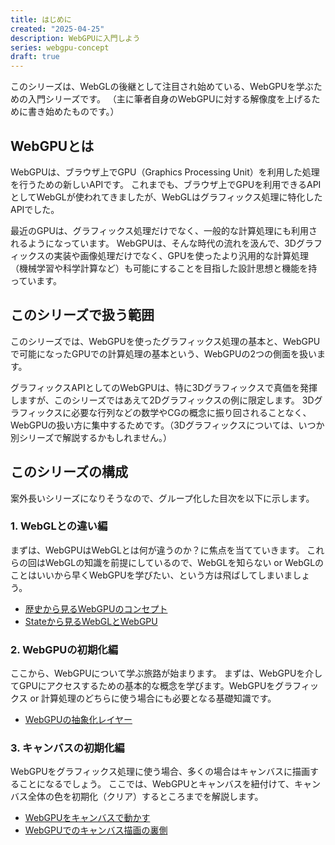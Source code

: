 ```yaml
---
title: はじめに
created: "2025-04-25"
description: WebGPUに入門しよう
series: webgpu-concept
draft: true
---
```


このシリーズは、WebGLの後継として注目され始めている、WebGPUを学ぶための入門シリーズです。
（主に筆者自身のWebGPUに対する解像度を上げるために書き始めたものです。）

## WebGPUとは

WebGPUは、ブラウザ上でGPU（Graphics Processing Unit）を利用した処理を行うための新しいAPIです。
これまでも、ブラウザ上でGPUを利用できるAPIとしてWebGLが使われてきましたが、WebGLはグラフィックス処理に特化したAPIでした。

最近のGPUは、グラフィックス処理だけでなく、一般的な計算処理にも利用されるようになっています。
WebGPUは、そんな時代の流れを汲んで、3Dグラフィックスの実装や画像処理だけでなく、GPUを使ったより汎用的な計算処理（機械学習や科学計算など）も可能にすることを目指した設計思想と機能を持っています。

## このシリーズで扱う範囲

このシリーズでは、WebGPUを使ったグラフィックス処理の基本と、WebGPUで可能になったGPUでの計算処理の基本という、WebGPUの2つの側面を扱います。

グラフィックスAPIとしてのWebGPUは、特に3Dグラフィックスで真価を発揮しますが、このシリーズではあえて2Dグラフィックスの例に限定します。
3Dグラフィックスに必要な行列などの数学やCGの概念に振り回されることなく、WebGPUの扱い方に集中するためです。（3Dグラフィックスについては、いつか別シリーズで解説するかもしれません。）

## このシリーズの構成

案外長いシリーズになりそうなので、グループ化した目次を以下に示します。

### 1. WebGLとの違い編

まずは、WebGPUはWebGLとは何が違うのか？に焦点を当てていきます。
これらの回はWebGLの知識を前提にしているので、WebGLを知らない or WebGLのことはいいから早くWebGPUを学びたい、という方は飛ばしてしまいましょう。

- [歴史から見るWebGPUのコンセプト](/recipes/webgpu-concept/graphics-api-history)
- [Stateから見るWebGLとWebGPU](/recipes/webgpu-concept/webgpu-stateless)

### 2. WebGPUの初期化編

ここから、WebGPUについて学ぶ旅路が始まります。
まずは、WebGPUを介してGPUにアクセスするための基本的な概念を学びます。WebGPUをグラフィックス or 計算処理のどちらに使う場合にも必要となる基礎知識です。

- [WebGPUの抽象化レイヤー](/recipes/webgpu-concept/webgpu-adapter-device)

### 3. キャンバスの初期化編

WebGPUをグラフィックス処理に使う場合、多くの場合はキャンバスに描画することになるでしょう。
ここでは、WebGPUとキャンバスを紐付けて、キャンバス全体の色を初期化（クリア）するところまでを解説します。

- [WebGPUをキャンバスで動かす](/recipes/webgpu-concept/webgpu-canvas)
- [WebGPUでのキャンバス描画の裏側](/recipes/webgpu-concept/webgpu-swap-chain)
